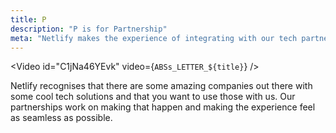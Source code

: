 ```yaml
---
title: P
description: "P is for Partnership"
meta: "Netlify makes the experience of integrating with our tech partners feel as seamless as possible."
---
```


<Video id="C1jNa46YEvk"  video={`ABSs_LETTER_${title}`} />

Netlify recognises that there are some amazing companies out there with some cool tech solutions and that you want to use those with us. Our partnerships work on making that happen and making the experience feel as seamless as possible.